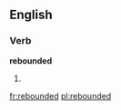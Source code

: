 ==English==

===Verb===
'''rebounded'''

# {{past of|[[rebound]]}}

[[fr:rebounded]]
[[pl:rebounded]]